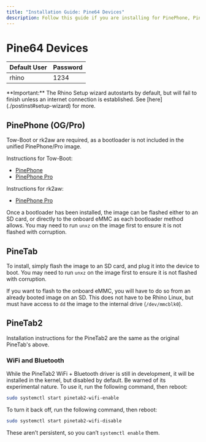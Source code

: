 ```yaml
---
title: "Installation Guide: Pine64 Devices"
description: Follow this guide if you are installing for PinePhone, PinePhone Pro, PineTab, or PineTab2.
---
```



# Pine64 Devices

| Default User | Password |
|--------------|----------|
| rhino        | 1234     |

<Callout emoji="ⓘ">
  **Important:** The Rhino Setup wizard autostarts by default, but will fail to finish unless an internet connection is established. See [here](./postinst#setup-wizard) for more.
</Callout>

## PinePhone (OG/Pro)
Tow-Boot or rk2aw are required, as a bootloader is not included in the unified PinePhone/Pro image.

Instructions for Tow-Boot:
- [PinePhone](https://tow-boot.org/devices/pine64-pinephoneA64.html)
- [PinePhone Pro](https://tow-boot.org/devices/pine64-pinephonePro.html)

Instructions for rk2aw:
- [PinePhone Pro](https://xnux.eu/rk2aw/)

Once a bootloader has been installed, the image can be flashed either to an SD card, or directly to the onboard eMMC as each bootloader method allows. You may need to run `unxz` on the image first to ensure it is not flashed with corruption.

## PineTab
To install, simply flash the image to an SD card, and plug it into the device to boot. You may need to run `unxz` on the image first to ensure it is not flashed with corruption.

If you want to flash to the onboard eMMC, you will have to do so from an already booted image on an SD. This does not have to be Rhino Linux, but must have access to `dd` the image to the internal drive (`/dev/mmcblk0`).

## PineTab2
Installation instructions for the PineTab2 are the same as the original PineTab's above.

### WiFi and Bluetooth
While the PineTab2 WiFi + Bluetooth driver is still in development, it will be installed in the kernel, but disabled by default. Be warned of its experimental nature. To use it, run the following command, then reboot:
```bash
sudo systemctl start pinetab2-wifi-enable
```
To turn it back off, run the following command, then reboot:
```bash
sudo systemctl start pinetab2-wifi-disable
```
These aren’t persistent, so you can’t `systemctl enable` them.